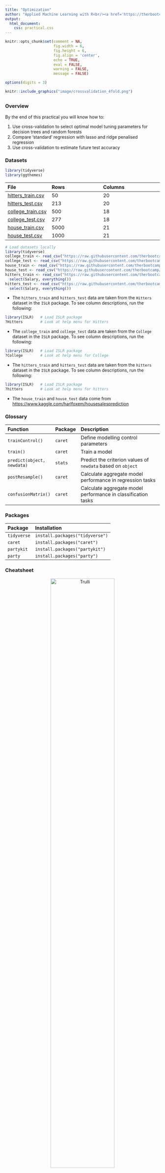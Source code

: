```yaml
---
title: "Optimization"
author: "Applied Machine Learning with R<br/><a href='https://therbootcamp.github.io'>www.therbootcamp.com</a><br/><a href='https://twitter.com/therbootcamp'>@therbootcamp</a>"
output:
  html_document:
    css: practical.css
---
```


```r
knitr::opts_chunk$set(comment = NA, 
                      fig.width = 6, 
                      fig.height = 6,
                      fig.align = 'center',
                      echo = TRUE, 
                      eval = FALSE, 
                      warning = FALSE,
                      message = FALSE)

options(digits = 3)
```

```r
knitr::include_graphics("image/crossvalidation_4fold.png")
```

## {.tabset}

### Overview

By the end of this practical you will know how to:

1. Use cross-validation to select optimal model tuning parameters for decision trees and random forests
2. Compare 'standard' regression with lasso and ridge penalised regression
3. Use cross-validation to estimate future test accuracy

### Datasets

```r
library(tidyverse)
library(ggthemes)
```

|File  |Rows | Columns |
|:----|:-----|:------|
|[hitters_train.csv](https://raw.githubusercontent.com/therbootcamp/appliedML_2019Jan/master/1_Data/hitters_train.csv)| 50 | 20|
|[hitters_test.csv](https://raw.githubusercontent.com/therbootcamp/appliedML_2019Jan/master/1_Data/_data/hitters_test.csv)| 213 | 20|
|[college_train.csv](https://raw.githubusercontent.com/therbootcamp/appliedML_2019Jan/master/1_Data/college_train.csv)| 500 | 18|
|[college_test.csv](https://raw.githubusercontent.com/therbootcamp/appliedML_2019Jan/master/1_Data/college_est.csv)| 277 | 18|
|[house_train.csv](https://raw.githubusercontent.com/therbootcamp/appliedML_2019Jan/master/1_Data/house_train.csv)| 5000 | 21|
|[house_test.csv](https://raw.githubusercontent.com/therbootcamp/appliedML_2019Jan/master/1_Data/_data/house_test.csv)| 1000 | 21|

```r
# Load datasets locally
library(tidyverse)
college_train <- read_csv("https://raw.githubusercontent.com/therbootcamp/appliedML_2019Jan/master/1_Data/college_train.csv")
college_test <- read_csv("https://raw.githubusercontent.com/therbootcamp/appliedML_2019Jan/master/1_Data/college_test.csv")
house_train <- read_csv("https://raw.githubusercontent.com/therbootcamp/appliedML_2019Jan/master/1_Data/house_train.csv")
house_test <- read_csv("https://raw.githubusercontent.com/therbootcamp/appliedML_2019Jan/master/1_Data/house_test.csv")
hitters_train <- read_csv("https://raw.githubusercontent.com/therbootcamp/appliedML_2019Jan/master/1_Data/hitters_train.csv") %>%
  select(Salary, everything())
hitters_test <- read_csv("https://raw.githubusercontent.com/therbootcamp/appliedML_2019Jan/master/1_Data/hitters_test.csv") %>%
  select(Salary, everything())
```

- The `hitters_train` and `hitters_test` data are taken from the `Hitters` dataset in the `ISLR` package. To see column descriptions, run the following:

```r
library(ISLR)   # Load ISLR package
?Hitters        # Look at help menu for Hitters
```

- The `college_train` and `college_test` data are taken from the `College` dataset in the `ISLR` package. To see column descriptions, run the following:

```r
library(ISLR)   # Load ISLR package
?College        # Look at help menu for College
```

- The `hitters_train` and `hitters_test` data are taken from the `hitters` dataset in the `ISLR` package. To see column descriptions, run the following:

```r
library(ISLR)   # Load ISLR package
?hitters        # Look at help menu for hitters
```

- The `house_train` and `house_test` data come from [https://www.kaggle.com/harlfoxem/housesalesprediction](https://www.kaggle.com/harlfoxem/housesalesprediction)

### Glossary

| Function| Package | Description |
|:---|:------|:---------------------------------------------|
| `trainControl()`|`caret`|    Define modelling control parameters| 
| `train()`|`caret`|    Train a model|
| `predict(object, newdata)`|`stats`|    Predict the criterion values of `newdata` based on `object`|
| `postResample()`|`caret`|   Calculate aggregate model performance in regression tasks|
| `confusionMatrix()`|`caret`|   Calculate aggregate model performance in classification tasks| 


### Packages

|Package| Installation|
|:------|:------|
|`tidyverse`|`install.packages("tidyverse")`|
|`caret`|`install.packages("caret")`|
|`partykit`|`install.packages("partykit")`|
|`party`|`install.packages("party")`|

### Cheatsheet

<figure>
<center>
<a href="https://github.com/rstudio/cheatsheets/raw/master/caret.pdf">
  <img src="https://www.rstudio.com/wp-content/uploads/2015/01/caret-cheatsheet.png" alt="Trulli" style="width:70%">
  <figcaption>hhttps://github.com/rstudio/cheatsheets/raw/master/caret.pdf</figcaption></a>
</figure>

### Examples

```r
# Model optimization with Regression

# Step 0: Load packages-----------

library(tidyverse)    # Load tidyverse for dplyr and tidyr
library(caret)        # For ML mastery 
library(partykit)     # For decision trees
library(party)        # For decision trees

# Step 1: Load, clean, and explore data ----------------------

# training data
data_train <- read_csv("1_Data/diamonds_train.csv")

# test data
data_test <- read_csv("1_Data/diamonds_test.csv")

# Convert all characters to factor
#  Some ML models require factors

data_train <- data_train %>%
  mutate_if(is.character, factor)

data_test <- data_test %>%
  mutate_if(is.character, factor)

# Explore training data

data_train        # Print the dataset
View(data_train)  # Open in a new spreadsheet-like window 
dim(data_train)   # Print dimensions
names(data_train) # Print the names

# Define criterion_train
#   We'll use this later to evaluate model accuracy

criterion_train <- data_train$price
criterion_test <- data_test$price

# Step 2: Define training control parameters -------------

# Use 10-fold cross validation

ctrl_cv <- trainControl(method = "cv", 
                        number = 10) 

# Step 3: Train models: -----------------------------
#   Criterion: hwy
#   Features: year, cyl, displ

# Normal Regression --------------------------

price_glm <- train(form = price ~ carat + depth + table + x + y,
                   data = data_train,
                   method = "glm",
                   trControl = ctrl_cv)

# Coefficients
coef(price_glm$finalModel)

# (Intercept)       carat       depth       table           x           y 
#    16571.06    10229.91     -165.30      -82.52    -3958.62     2937.76 


# Lasso --------------------------

# Vector of lambda values to try
lambda_vec <- seq(0, 100, length = 100)

price_lasso <- train(form = price ~ carat + depth + table + x + y,
                   data = data_train,
                   method = "glmnet",
                   trControl = ctrl_cv,
                   preProcess = c("center", "scale"),  # Standardise
                   tuneGrid = expand.grid(alpha = 1,  # Lasso
                                          lambda = lambda_vec))

# Plot regularisation parameter versus error
plot(price_lasso)

# Print best regularisation parameter
price_lasso$bestTune$lambda

# Get coefficients from best lambda value

coef(price_lasso$finalModel, 
     price_lasso$bestTune$lambda)

# 6 x 1 sparse Matrix of class "dgCMatrix"
#                    1
# (Intercept) 16722.33
# carat       10168.30
# depth        -166.64
# table         -84.88
# x           -3152.51
# y            2152.05


# Ridge --------------------------

# Vector of lambda values to try
lambda_vec <- seq(0, 1000, length = 100)

price_ridge <- train(form = price ~ carat + depth + table + x + y,
                     data = data_train,
                     method = "glmnet",
                     trControl = ctrl_cv,
                     preProcess = c("center", "scale"),  # Standardise
                     tuneGrid = expand.grid(alpha = 0,  # Ridge penalty
                                            lambda = lambda_vec))

# Plot regularisation parameter versus error
plot(price_ridge)

# Print best regularisation parameter
price_ridge$bestTune$lambda

# Get coefficients from best lambda value
coef(price_ridge$finalModel, 
     price_ridge$bestTune$lambda)

# 6 x 1 sparse Matrix of class "dgCMatrix"
#                   1
# (Intercept) 1667.87
# carat       4707.33
# depth        -68.92
# table        -66.79
# x            537.01
# y            615.86

# Decision Trees --------------------------

# Vector of cp values to try
cp_vec <- seq(0, .4, length = 100)

price_dt <- train(form = price ~ carat + depth + table + x + y,
                  data = data_train,
                  method = "rpart",
                  trControl = ctrl_cv,
                  tuneGrid = expand.grid(cp = cp_vec))

# Plot complexity parameter vs. error
plot(price_dt)

# Print best complexity parameter
price_dt$bestTune$cp

# Step 3: Estimate prediction accuracy from folds ----

# Get accuracy statistics across folds
resamples_price <- resamples(list(ridge = price_ridge, 
                                  lasso = price_lasso, 
                                  glm = price_glm))

# Print summary of accuracies
summary(resamples_price)

# MAE 
#         Min. 1st Qu. Median   Mean 3rd Qu.   Max. NA's
# ridge 1057.9  1078.9 1083.2 1090.1  1112.0 1118.5    0
# lasso  865.7   892.7  897.2  902.9   914.2  944.8    0
# glm    839.7   910.0  920.5  905.9   922.7  936.7    0

# Step 4: Measure prediction Accuracy -------------------

# GLM ================================

# Predictions
glm_pred <- predict(price_glm, 
                    newdata = data_test)

# Calculate aggregate accuracy
postResample(pred = glm_pred, 
             obs = criterion_test)

#      RMSE  Rsquared       MAE 
# 1542.4046    0.8467  969.5960 

# Ridge ================================

# Predictions
ridge_pred <- predict(price_ridge, 
                      newdata = data_test)

# Calculate aggregate accuracy
postResample(pred = ridge_pred, 
             obs = criterion_test)

#      RMSE  Rsquared       MAE 
# 1652.5079    0.8256 1129.1944 


# Lasso ================================

# Predictions
lasso_pred <- predict(price_lasso, 
                      newdata = data_test)

# Calculate aggregate accuracy
postResample(pred = lasso_pred, 
             obs = criterion_test)

#      RMSE  Rsquared       MAE 
# 1543.6057    0.8464  966.8914 


# Visualise Accuracy -------------------------

# Tidy competition results
accuracy <- tibble(criterion_test = criterion_test,
                   Regression = glm_pred,
                   Ridge = ridge_pred,
                   Lasso = lasso_pred) %>%
               gather(model, prediction, -criterion_test) %>%
  
  # Add error measures
  mutate(se = prediction - criterion_test,
         ae = abs(prediction - criterion_test))

# Calculate summaries
accuracy_agg <- accuracy %>%
                  group_by(model) %>%
                  summarise(mae = mean(ae))   # Calculate MAE (mean absolute error)

# Plot A) Scatterplot of truth versus predictions

ggplot(data = accuracy,
       aes(x = criterion_test, y = prediction, col = model)) +
  geom_point(alpha = .5) +
  geom_abline(slope = 1, intercept = 0) +
  labs(x = "True Prices",
       y = "Predicted Prices",
       title = "Predicting Diamond Prices",
       subtitle = "Black line indicates perfect performance")

# Plot B) Violin plot of absolute errors

ggplot(data = accuracy, 
       aes(x = model, y = ae, fill = model)) + 
  geom_violin() + 
  geom_jitter(width = .05, alpha = .2) +
  labs(title = "Fitting Absolute Errors",
       subtitle = "Numbers indicate means",
       x = "Model",
       y = "Absolute Error") +
  guides(fill = FALSE) +
  annotate(geom = "label", 
           x = accuracy_agg$model, 
           y = accuracy_agg$mae, 
           label = round(accuracy_agg$mae, 2))
```

# Baseball player salaries

In this practical, we will predict the salaries of baseball players from the `hitters_train` and `hitters_test` datasets. Here's how the first few rows of `hitters_train` should look:

```r
knitr::kable(hitters_train[1:10,])
```

Our goal will be to predict `Salary`.

## A - Setup

1. Open your `BaselRBootcamp` R project. It should already have the folders `1_Data` and `2_Code`. Make sure that the data file(s) listed in the `Datasets` section above are in your `1_Data` folder

2. Open a new R script. At the top of the script, using comments, write your name and the date. Save it as a new file called `Optimization_practical.R` in the `2_Code` folder.  
3. Using `library()` load the set of packages for this practical listed in the packages section above.

```r
## NAME
## DATE
## Optimization Practical - With regression, decision trees, and random forests

library(tidyverse)
library(caret)
library(party)
library(partykit)
```

```r
library(tidyverse)
```

4. Run the code below to load each of the datasets listed in the `Datasets` as new objects

```r
# hitters data
hitters_train <- read_csv(file = "1_Data/hitters_train.csv")
hitters_test <- read_csv(file = "1_Data/hitters_test.csv")
```

5. Take a look at the first few rows of each dataframe by printing them to the console.

```r
# Print dataframes to the console

hitters_train
hitters_test
```

6. Print the numbers of rows and columns of each dataset using the `dim()` function

```r
# Print numbers of rows and columns

dim(XXX)
dim(XXX)
```

7. Look at the names of the dataframes with the `names()` function.

```r
# Print the names of each dataframe

names(XXX)
names(XXX)
```

8. Open each dataset in a new window using `View()`. Do they look ok?

```r
# Open each dataset in a window.

View(XXX)
View(XXX)
```

9. We need to do a little bit of data cleaning before starting. Specifically, we need to convert all character columns to factors: Do this by running the following code:

```r
# Convert all character columns to factor

hitters_train <- hitters_train %>%
          mutate_if(is.character, factor)

hitters_test <- hitters_test %>%
          mutate_if(is.character, factor)
```


```r
data_train <- read_csv(file = "1_Data/hitters_train.csv") %>%
  slice(1:15)

data_test <- read_csv(file = "1_Data/hitters_test.csv")
```


## B - Setup `trainControl`

1. Set up your training by specifying `ctrl_cv` as 10-fold cross-validation

- Set method = "cv" to specify cross validation
- Set number = 10 to specify 10 folds

```r
# Use 10-fold cross validation
ctrl_cv <- trainControl(method = "XX", 
                        number = XX) 
```

## C - Regression (standard)

1. Fit a (standard) regression model predicting `Salary` as a function of all features

- Set the formula to `Salary ~ .`
- Set the data to `hitters_train`
- Set the method to `"glm"` for regular regression
- Set the train control argument to `ctrl_cv`

```r
# Normal Regression --------------------------

salary_glm <- train(form = XX ~ .,
                    data = XX,
                    method = "XX",
                    trControl = XX)
```


```r

salary_glm <- train(form = Salary ~ .,
                   data = hitters_train,
                   method = "glm",
                   trControl = ctrl_cv)
```

3. Try plotting your `salary_glm` object. What happens? What does this error mean?

4. Print your final model object with `salary_glm$finalModel`

```r
# Print final regression model
salary_glm$finalModel
```

5. Print your final regression model coefficients with `coef()`.

```r
# Print glm coefficients
coef(salary_glm$finalModel)
```

## D - Ridge Regression

It's time to fit an optimized regression model with a Ridge penalty!

1. Before we can fit a ridge regression model, we need to specify which values of the lambda penalty parameter we want to try. Using the code below, create a vector called `lambda_vec` which contains 100 values between 0 and 2

```r
# Determine possible values of lambda

lambda_vec <- seq(from = 0, to = 1000, length = 100)
```

2. Fit a ridge regression model predicting `Salary` as a function of all features

- Set the formula to `Salary ~ .`
- Set the data to `hitters_train`
- Set the method to `"glmnet"` for regularized regression
- Set the train control argument to `ctrl_cv`
- Set the `preProcess` argument to `c("center", "scale")` to make sure the variables are standarised when estimating the beta weights (this is good practice for ridge regression)
- Set the tuneGrid argument such that alpha is 0 (for ridge regression), and with all lambda values you specified in `lambda_vec` (we've done this for you below)

```r
# Ridge Regression --------------------------

salary_ridge <- train(form = XX ~ .,
                      data = XX,
                      method = "XX",
                      trControl = XX,
                      preProcess = c("XX", "XX"),  # Standardise
                      tuneGrid = expand.grid(alpha = 0,  # Ridge penalty
                                             lambda = lambda_vec))
```

```r
# Fit a ridge regression

salary_ridge <- train(form = Salary ~ .,
                   data = hitters_train,
                   method = "glmnet",
                   trControl = ctrl_cv,
                   tuneGrid = expand.grid(alpha = 0,  # Ridge penalty
                                          lambda = lambda_vec))
```

3. Plot your `salary_ridge` object. What do you see? Which value of the regularization parameter seems to be the best?

```r
# Plot price_ridge object
plot(XX)
```

4. Print the best value of lambda by running the following code. Does this match what you saw in the plot above?

```r
# Print best regularisation parameter
salary_ridge$bestTune$lambda
```

5. What were your final regression model coefficients for the best lambda value? Find them by running the following code:

```r
# Get coefficients from best lambda value
coef(salary_ridge$finalModel, 
     salary_ridge$bestTune$lambda)
```

6. How do these coefficients compare to what you found in regular regression? Are they similar? Different?

## E - Lasso Regression

It's time to fit an optimized regression model with a Lasso penalty!

1. Before we can fit a ridge regression model, we need to specify which values of the lambda penalty parameter we want to try. Using the code below, create a vector called `lambda_vec` which contains 100 values between 0 and .5

```r
# Determine possible values of lambda

lambda_vec <- seq(from = 0, to = .5, length = 100)
```

2. Fit a lasso regression model predicting `Salary` as a function of all features

- Set the formula to `Salary ~ .`
- Set the data to `hitters_train`
- Set the method to `"glmnet"` for regularized regression
- Set the train control argument to `ctrl_cv`
- Set the `preProcess` argument to `c("center", "scale")` to make sure the variables are standarised when estimating the beta weights (this is good practice for lasso regression)
- Set the tuneGrid argument such that alpha is 1 (for lasso regression), and with all lambda values you specified in `lambda_vec` (we've done this for you below)

```r
# Lasso Regression --------------------------

salary_lasso <- train(form = XX ~ .,
                      data = XX,
                      method = "XX",
                      trControl = XX,
                      preProcess = c("XX", "XX"),  # Standardise
                      tuneGrid = expand.grid(alpha = 1,  # Lasso penalty
                                            lambda = lambda_vec))
```

```r
# Fit a lasso regression

salary_lasso <- train(form = Salary ~ .,
                   data = hitters_train,
                   method = "glmnet",
                   trControl = ctrl_cv,
                   preProcess = c("center", "scale"),
                   tuneGrid = expand.grid(alpha = 1,  # Lasso penalty
                                          lambda = lambda_vec))
```

3. Plot your `salary_lasso` object. What do you see? Which value of the regularization parameter seems to be the best?

```r
# Plot price_lasso object
plot(XX)
```

4. Print the best value of lambda by running the following code. Does this match what you saw in the plot above?

```r
# Print best regularisation parameter
salary_lasso$bestTune$lambda
```

5. What were your final regression model coefficients for the best lambda value? Find them by running the following code:

```r
# Get coefficients from best lambda value
coef(salary_lasso$finalModel, 
     salary_lasso$bestTune$lambda)
```

6. How do these coefficients compare to what you found in regular regression? Are they similar? Different? Do you notice that any coefficients are now set to exactly 0?

## F - Decision Tree

It's time to fit an optimized decision tree model!!

1. Before we can fit a decision tree, we need to specify which values of the complexity parameter `cp` we want to try. Using the code below, create a vector called `cp_vec` which contains 100 values between 0 and 1

```r
# Determine possible values of the complexity parameter cp

cp_vec <- seq(from = 0, to = 1, length = 100)
```

2. Fit a decision tree model predicting `Salary` as a function of all features

- Set the formula to `Salary ~ .`
- Set the data to `hitters_train`
- Set the method to `"rpart"` for decision trees
- Set the train control argument to `ctrl_cv`
- Set the tuneGrid argument such that alpha is 1 (for lasso regression), and with all lambda values you specified in `cp_vec` (we've done this for you below)

```r
# Decision Tree --------------------------

salary_dt <- train(form = XX ~ .,
                  data = XX,
                  method = "XX",
                  trControl = XX,
                  tuneGrid = expand.grid(cp = cp_vec))
```

```r
# Decision Tree --------------------------

salary_dt <- train(form = Salary ~ .,
                  data = hitters_train,
                  method = "rpart",
                  trControl = ctrl_cv,
                  tuneGrid = expand.grid(cp = cp_vec))
```

3. Plot your `price_dt` object. What do you see? Which value of the regularization parameter seems to be the best?

```r
# Plot price_dt object
plot(XX)
```

4. Print the best value of lambda by running the following code. Does this match what you saw in the plot above?

```r
# Print best regularisation parameter
salary_dt$bestTune$cp
```

5. Plot your final decision tree using the following code

```r
# Visualise your trees
plot(as.party(salary_dt$finalModel)) 
```

6. How do the nodes in the tree compare to the coefficients you found in your regression analyses? Do you see similarities or differences?

## G - Random Forests

It's time to fit an optimized random forest model!

1. Before we can fit a random forest model, we need to specify which values of the diversity parameter `mtry` we want to try. Using the code below, create a vector called `mtry_vec` which is a sequence of numbers from 1 to 10

```r
# Determine possible values of the random forest diversity parameter mtry

mtry_vec <- 1:10
```

2. Fit a random forest model predicting `Salary` as a function of all features

- Set the formula to `Salary ~ .`
- Set the data to `hitters_train`
- Set the method to `"rf"` for random forests
- Set the train control argument to `ctrl_cv`
- Set the tuneGrid argument such that mtry can take on the values you defined in `mtry_vec`

```r
# Random Forest --------------------------

salary_rf <- train(form = XX ~ .,
                   data = XX,
                   method = "XX",
                   trControl = XX,
                   tuneGrid = expand.grid(mtry = mtry_vec))
```

```r
# Fit a random forest

salary_rf <- train(form = Salary ~ .,
                   data = hitters_train,
                   method = "rf",
                   trControl = ctrl_cv,
                   tuneGrid = expand.grid(mtry = mtry_vec))
```

3. Plot your `salary_rf` object. What do you see? Which value of the regularization parameter seems to be the best?

```r
# Plot salary_rf object
plot(XX)
```

4. Print the best value of mtry by running the following code. Does this match what you saw in the plot above?

```r
# Print best mtry parameter
salary_rf$bestTune$mtry
```

## H - Estimate prediction accuracy from training folds

1. Using `resamples()`, calculate the estimated prediction accuracy for each of your models. To do this, put your model objects in the named list (e.g.; `glm = salary_glm`, ...)

```r
# Summarise accuracy statistics across folds

salary_resamples <- resamples(list(glm = XXX,
                                   ridge = XXX, 
                                   lasso = XXX, 
                                   dt = XXX, 
                                   rf = XXX))
```

2. Look at the summary of your `salary_resamples` object with `summary(salary_resamples)`. What does this tell you? Which model do you expect to have the best prediction accuracy for the test data?

```r
# Print summaries of cross-validation accuracy 
summary(salary_resamples)
```

## I - Calculate prediction accuracy

1. Save the criterion value for the test data as a new vector called `criterion_test`

```r
# Save salaries of players in test dataset as criterion_test
criterion_test <- XXX$XXX
```

1. Using `predict()`, save the prediction of your regular regression model `salary_glm` for the `hitters_test` data as a new object called `glm_pred`:

- Set the first argument to `salary_glm`
- Set the newdata argument to `hitters_test`

```r
# Save the glm predicted salaries of hitters_test
glm_pred <- predict(XXX, newdata = XXX)
```

2. Now do the same with your ridge, lasso, decision tree, and random forest models to get the objects `ridge_pred`, `lasso_pred`, `dt_pred` and `rf_pred`

```r
ridge_pred <- predict(XXX, newdata = XXX)
lasso_pred <- predict(XXX, newdata = XXX)
dt_pred <- predict(XXX, newdata = XXX)
rf_pred <- predict(XXX, newdata = XXX)
```

3. Using `postResample()`, calculate the aggregate prediction accuracy for each model using the template below

- Set the pred argument to your model predictions (e.g.; `ridge_pred`)
- Set the `obs` argument to the true criterion values `criterion_test`)

```r
# Calculate aggregate accuracy for a model
postResample(pred = XXX, 
             obs = XXX)
```

4. Which of your four models had the best performance in the true training data?

5. How close were your model' true prediction values to the values you estimated in the previous section when you ran `resamples()`?

## Z - Challenges

1. In addition to 'regular' 10 fold cross-validation, you can also do repeated 10-fold cross-validation, where the cross validation procedure is repeated many times. Do you think this will improve your models' performance? To test this, create a new training control object called `ctrl_cv_rep` as below. Then, train your models again using `ctrl_cv_rep` (instead of `ctrl_cv`), and evaluate their prediction performance. Do they improve? Do you get different optimal tuning values compared to your previous models?

```r
# Repeated cross validation.
#  Folds = 10
#  Repeats = 5

ctrl_cv_rep <- trainControl(method = "repeatedcv",
                            number = 10,
                            repeats = 5)
```

2. Using the same procedure as above, compare models predicting the prices of houses in King County Washington using the `house_train` and `house_test` datasets. 

3. When using lasso regression, do you find that the lasso sets any beta weights to exactly 0? If so, which ones?

4. Which model does the best and how accurate was it? Was it the same model that performed the best predicting baseball player salaries?

5. Using the same procedure as above, compare models predicting the graduate rate of students from different colleges using the `college_train` and `college_test` datasets. 

6. When using lasso regression, do you find that the lasso sets any beta weights to exactly 0? If so, which ones?

7. Which model does the best and how accurate was it? Was it the same model that performed the best predicting baseball player salaries?

